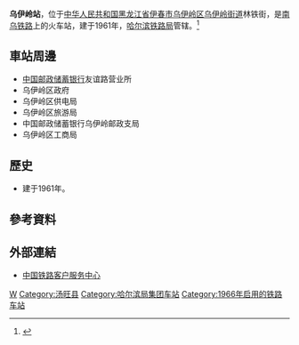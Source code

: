 {{Expand|time=2016-07-12T13:51:44+00:00}}
{{Infobox China railway station
|车站名称 =乌伊岭站
|图片 = 
|图片介绍 = 
|车站拼音 = Wuyiling
|英文名称 = Wuyiling Railway Station
|车站代码 = 60662
|电报码 = WPB
|拼音码 = WYL
|车站位置 = [[黑龙江省|黑龙江省]][[伊春市|伊春市]][[乌伊岭区|乌伊岭区]][[乌伊岭街道|乌伊岭街道]]林铁街
|坐标 = {{coord|48.589737|129.425724|display=inline,title}}
|归属 = [[哈尔滨铁路局|哈尔滨铁路局]]
|线路 = [[南乌铁路|南乌铁路]]
|车站等级 = [[三等站_(中铁)|三等站]]
|月台数目 = 
|股道数目 = 
}}
'''乌伊岭站'''，位于[[中华人民共和国|中华人民共和国]][[黑龙江省|黑龙江省]][[伊春市|伊春市]][[乌伊岭区|乌伊岭区]][[乌伊岭街道|乌伊岭街道]]林铁街，是[[南乌铁路|南乌铁路]]上的火车站，建于1961年，[[哈尔滨铁路局|哈尔滨铁路局]]管辖。<ref>{{Cite web |url=http://search.huochepiao.com/huochezhan/jieshao/2621.htm |title=乌伊岭火车站介绍 |accessdate=2016-07-12 |archive-date=2016-08-02 |archive-url=https://web.archive.org/web/20160802041337/http://search.huochepiao.com/huochezhan/jieshao/2621.htm |dead-url=no }}</ref>
==車站周邊==
* [[中国邮政储蓄银行|中国邮政储蓄银行]]友谊路营业所
* 乌伊岭区政府
* 乌伊岭区供电局
* 乌伊岭区旅游局
* 中国邮政储蓄银行乌伊岭邮政支局
* 乌伊岭区工商局

==歷史==
* 建于1961年。
==參考資料==
{{reflist}}
==外部連結==
* [http://www.12306.cn/mormhweb/ 中国铁路客户服务中心]{{Wayback|url=http://www.12306.cn/mormhweb/ |date=20180205163941 }}
{{China-rail-stub}}
{{南乌铁路}}
[[Category:伊春市铁路车站|W]]
[[Category:汤旺县|Category:汤旺县]]
[[Category:哈尔滨局集团车站|Category:哈尔滨局集团车站]]
[[Category:1966年启用的铁路车站|Category:1966年启用的铁路车站]]